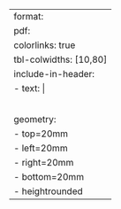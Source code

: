 ---
format:
  pdf:
    colorlinks: true
    tbl-colwidths: [10,80]
    include-in-header:
      - text: |
          \usepackage{tabularx}
          \usepackage{graphicx}
          \pagenumbering{gobble}
          \usepackage{fontspec}
          \setmainfont[ExternalLocation=answer_sheets/]{Arial.ttf}
    geometry:
      - top=20mm
      - left=20mm
      - right=20mm
      - bottom=20mm
      - heightrounded
---